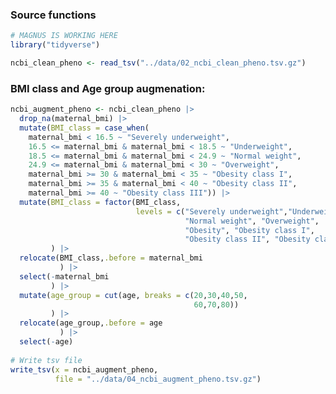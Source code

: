 ### Source functions

```r
# MAGNUS IS WORKING HERE
library("tidyverse")

ncbi_clean_pheno <- read_tsv("../data/02_ncbi_clean_pheno.tsv.gz")

```

### BMI class and Age group augmenation:

```r
ncbi_augment_pheno <- ncbi_clean_pheno |>
  drop_na(maternal_bmi) |>
  mutate(BMI_class = case_when(
    maternal_bmi < 16.5 ~ "Severely underweight",
    16.5 <= maternal_bmi & maternal_bmi < 18.5 ~ "Underweight",
    18.5 <= maternal_bmi & maternal_bmi < 24.9 ~ "Normal weight",
    24.9 <= maternal_bmi & maternal_bmi < 30 ~ "Overweight",
    maternal_bmi >= 30 & maternal_bmi < 35 ~ "Obesity class I",
    maternal_bmi >= 35 & maternal_bmi < 40 ~ "Obesity class II",
    maternal_bmi >= 40 ~ "Obesity class III")) |>
  mutate(BMI_class = factor(BMI_class,
                            levels = c("Severely underweight","Underweight",
                                       "Normal weight", "Overweight",
                                       "Obesity", "Obesity class I",
                                       "Obesity class II", "Obesity class III"))
         ) |>
  relocate(BMI_class,.before = maternal_bmi
           ) |>
  select(-maternal_bmi
         ) |>
  mutate(age_group = cut(age, breaks = c(20,30,40,50,
                                         60,70,80))
         ) |>
  relocate(age_group,.before = age
           ) |>
  select(-age)
             
# Write tsv file
write_tsv(x = ncbi_augment_pheno,
          file = "../data/04_ncbi_augment_pheno.tsv.gz")

```

